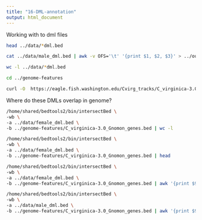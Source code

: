 ```yaml
---
title: "16-DML-annotation"
output: html_document
---
```



Working with to dml files

```bash
head ../data/*dml.bed
```

```bash
cat ../data/male_dml.bed | awk -v OFS='\t' '{print $1, $2, $3}' > ../output/16-DML-annotation/male-dml-simple.bed
```







```bash
wc -l ../data/*dml.bed
```



```bash
cd ../genome-features 

curl -O  https://eagle.fish.washington.edu/Cvirg_tracks/C_virginica-3.0_Gnomon_genes.bed
```


Where do these DMLs overlap in genome? 

```bash
/home/shared/bedtools2/bin/intersectBed \
-wb \
-a ../data/female_dml.bed \
-b ../genome-features/C_virginica-3.0_Gnomon_genes.bed | wc -l
```


```bash
/home/shared/bedtools2/bin/intersectBed \
-wb \
-a ../data/female_dml.bed \
-b ../genome-features/C_virginica-3.0_Gnomon_genes.bed | head
```








```bash
/home/shared/bedtools2/bin/intersectBed \
-wb \
-a ../data/female_dml.bed \
-b ../genome-features/C_virginica-3.0_Gnomon_genes.bed | awk '{print $9}' | awk -F'-' '{print $2}' > ../output/16-DML-annotation/female_dml_geneID.txt
```


```bash
/home/shared/bedtools2/bin/intersectBed \
-wb \
-a ../data/male_dml.bed \
-b ../genome-features/C_virginica-3.0_Gnomon_genes.bed | awk '{print $9}' | awk -F'-' '{print $2}' > ../output/16-DML-annotation/male_dml_geneID.txt
```
